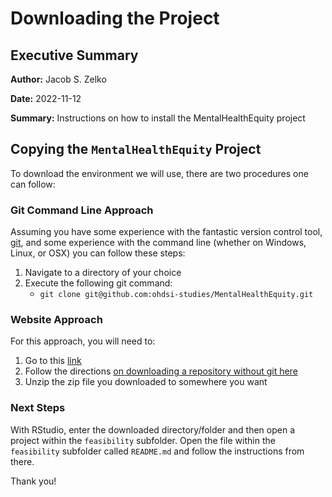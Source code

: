 # Downloading the Project 

## Executive Summary 

**Author:** Jacob S. Zelko

**Date:** 2022-11-12

**Summary:** Instructions on how to install the MentalHealthEquity project

## Copying the `MentalHealthEquity` Project

To download the environment we will use, there are two procedures one can follow:

### Git Command Line Approach

Assuming you have some experience with the fantastic version control tool, [git](https://git-scm.com), and some experience with the command line (whether on Windows, Linux, or OSX) you can follow these steps:

1. Navigate to a directory of your choice
2. Execute the following git command: 
   - `git clone git@github.com:ohdsi-studies/MentalHealthEquity.git`

### Website Approach

For this approach, you will need to: 

1. Go to this [link](https://github.com/ohdsi-studies/MentalHealthEquity)
2. Follow the directions [on downloading a repository without git here](https://sites.northwestern.edu/researchcomputing/resources/downloading-from-github/#:~:text=When%20downloading%20materials%20to%20your,repository%20as%20a%20ZIP%20file.) 
3. Unzip the zip file you downloaded to somewhere you want 

### Next Steps 

With RStudio, enter the downloaded directory/folder and then open a project within the `feasibility` subfolder.
Open the file within the `feasibility` subfolder called `README.md` and follow the instructions from there. 

Thank you!

